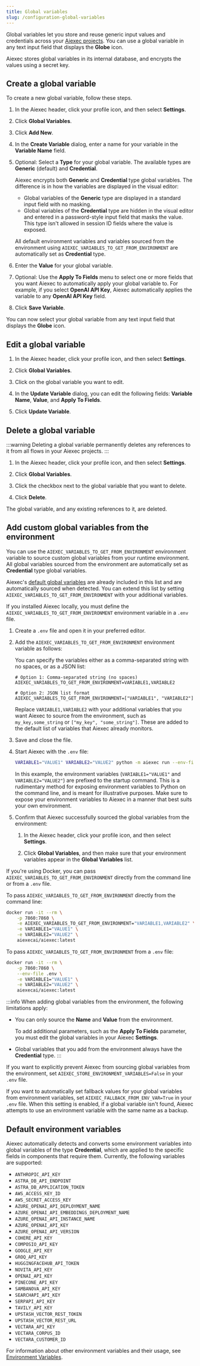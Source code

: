 ```yaml
---
title: Global variables
slug: /configuration-global-variables
---
```



Global variables let you store and reuse generic input values and credentials across your [Aiexec projects](/concepts-flows#projects).
You can use a global variable in any text input field that displays the <Icon name="Globe" aria-hidden="true"/> **Globe** icon.

Aiexec stores global variables in its internal database, and encrypts the values using a secret key.

## Create a global variable

To create a new global variable, follow these steps.

1. In the Aiexec header, click your profile icon, and then select **Settings**.
2. Click **Global Variables**.

3. Click **Add New**.

4. In the **Create Variable** dialog, enter a name for your variable in the **Variable Name** field.

5. Optional: Select a **Type** for your global variable. The available types are **Generic** (default) and **Credential**.

   Aiexec encrypts both **Generic** and **Credential** type global variables. The difference is in how the variables are displayed in the visual editor:

   * Global variables of the **Generic** type are displayed in a standard input field with no masking.
   * Global variables of the **Credential** type are hidden in the visual editor and entered in a password-style input field that masks the value. This type isn't allowed in session ID fields where the value is exposed.

   All default environment variables and variables sourced from the environment using `AIEXEC_VARIABLES_TO_GET_FROM_ENVIRONMENT` are automatically set as **Credential** type.

6. Enter the **Value** for your global variable.

7. Optional: Use the **Apply To Fields** menu to select one or more fields that you want Aiexec to automatically apply your global variable to. For example, if you select **OpenAI API Key**, Aiexec automatically applies the variable to any **OpenAI API Key** field.

8. Click **Save Variable**.

You can now select your global variable from any text input field that displays the <Icon name="Globe" aria-hidden="true"/> **Globe** icon.

## Edit a global variable

1. In the Aiexec header, click your profile icon, and then select **Settings**.

2. Click **Global Variables**.

3. Click on the global variable you want to edit.

4. In the **Update Variable** dialog, you can edit the following fields: **Variable Name**, **Value**, and **Apply To Fields**.

5. Click **Update Variable**.

## Delete a global variable

:::warning
Deleting a global variable permanently deletes any references to it from all flows in your Aiexec projects.
:::

1. In the Aiexec header, click your profile icon, and then select **Settings**.

2. Click **Global Variables**.

3. Click the checkbox next to the global variable that you want to delete.

4. Click <Icon name="Trash2" aria-hidden="true"/> **Delete**.

The global variable, and any existing references to it, are deleted.

## Add custom global variables from the environment

You can use the `AIEXEC_VARIABLES_TO_GET_FROM_ENVIRONMENT` environment variable to source custom global variables from your runtime environment.
All global variables sourced from the environment are automatically set as **Credential** type global variables.

Aiexec's [default global variables](#default-environment-variables) are already included in this list and are automatically sourced when detected.
You can extend this list by setting `AIEXEC_VARIABLES_TO_GET_FROM_ENVIRONMENT` with your additional variables.

<Tabs>
<TabItem value="local" label="Local" default>

If you installed Aiexec locally, you must define the `AIEXEC_VARIABLES_TO_GET_FROM_ENVIRONMENT` environment variable in a `.env` file.

1. Create a `.env` file and open it in your preferred editor.

2. Add the `AIEXEC_VARIABLES_TO_GET_FROM_ENVIRONMENT` environment variable as follows:

   You can specify the variables either as a comma-separated string with no spaces, or as a JSON list:

   ```text
   # Option 1: Comma-separated string (no spaces)
   AIEXEC_VARIABLES_TO_GET_FROM_ENVIRONMENT=VARIABLE1,VARIABLE2

   # Option 2: JSON list format
   AIEXEC_VARIABLES_TO_GET_FROM_ENVIRONMENT=["VARIABLE1", "VARIABLE2"]
   ```

   Replace `VARIABLE1,VARIABLE2` with your additional variables that you want Aiexec to source from the environment, such as `my_key,some_string` or `["my_key", "some_string"]`.
   These are added to the default list of variables that Aiexec already monitors.

3. Save and close the file.

4. Start Aiexec with the `.env` file:

   ```bash
   VARIABLE1="VALUE1" VARIABLE2="VALUE2" python -m aiexec run --env-file .env
   ```

   In this example, the environment variables (`VARIABLE1="VALUE1"` and `VARIABLE2="VALUE2"`) are prefixed to the startup command.
   This is a rudimentary method for exposing environment variables to Python on the command line, and is meant for illustrative purposes.
   Make sure to expose your environment variables to Aiexec in a manner that best suits your own environment.

5. Confirm that Aiexec successfully sourced the global variables from the environment:

   1. In the Aiexec header, click your profile icon, and then select **Settings**.

   2. Click **Global Variables**, and then make sure that your environment variables appear in the **Global Variables** list.

</TabItem>
<TabItem value="docker" label="Docker">

If you're using Docker, you can pass `AIEXEC_VARIABLES_TO_GET_FROM_ENVIRONMENT` directly from the command line or from a `.env` file.

To pass `AIEXEC_VARIABLES_TO_GET_FROM_ENVIRONMENT` directly from the command line:

```bash
docker run -it --rm \
    -p 7860:7860 \
    -e AIEXEC_VARIABLES_TO_GET_FROM_ENVIRONMENT="VARIABLE1,VARIABLE2" \
    -e VARIABLE1="VALUE1" \
    -e VARIABLE2="VALUE2" \
    aiexecai/aiexec:latest
```

To pass `AIEXEC_VARIABLES_TO_GET_FROM_ENVIRONMENT` from a `.env` file:

```bash
docker run -it --rm \
    -p 7860:7860 \
    --env-file .env \
    -e VARIABLE1="VALUE1" \
    -e VARIABLE2="VALUE2" \
    aiexecai/aiexec:latest
```

</TabItem>
</Tabs>

:::info
When adding global variables from the environment, the following limitations apply:

- You can only source the **Name** and **Value** from the environment.

  To add additional parameters, such as the **Apply To Fields** parameter, you must edit the global variables in your Aiexec **Settings**.

- Global variables that you add from the environment always have the **Credential** type.
:::

If you want to explicitly prevent Aiexec from sourcing global variables from the environment, set `AIEXEC_STORE_ENVIRONMENT_VARIABLES=False` in your `.env` file.

If you want to automatically set fallback values for your global variables from environment variables, set `AIEXEC_FALLBACK_FROM_ENV_VAR=True` in your `.env` file. When this setting is enabled, if a global variable isn't found, Aiexec attempts to use an environment variable with the same name as a backup.

## Default environment variables

Aiexec automatically detects and converts some environment variables into global variables of the type **Credential**, which are applied to the specific fields in components that require them. Currently, the following variables are supported:

- `ANTHROPIC_API_KEY`
- `ASTRA_DB_API_ENDPOINT`
- `ASTRA_DB_APPLICATION_TOKEN`
- `AWS_ACCESS_KEY_ID`
- `AWS_SECRET_ACCESS_KEY`
- `AZURE_OPENAI_API_DEPLOYMENT_NAME`
- `AZURE_OPENAI_API_EMBEDDINGS_DEPLOYMENT_NAME`
- `AZURE_OPENAI_API_INSTANCE_NAME`
- `AZURE_OPENAI_API_KEY`
- `AZURE_OPENAI_API_VERSION`
- `COHERE_API_KEY`
- `COMPOSIO_API_KEY`
- `GOOGLE_API_KEY`
- `GROQ_API_KEY`
- `HUGGINGFACEHUB_API_TOKEN`
- `NOVITA_API_KEY`
- `OPENAI_API_KEY`
- `PINECONE_API_KEY`
- `SAMBANOVA_API_KEY`
- `SEARCHAPI_API_KEY`
- `SERPAPI_API_KEY`
- `TAVILY_API_KEY`
- `UPSTASH_VECTOR_REST_TOKEN`
- `UPSTASH_VECTOR_REST_URL`
- `VECTARA_API_KEY`
- `VECTARA_CORPUS_ID`
- `VECTARA_CUSTOMER_ID`

For information about other environment variables and their usage, see [Environment Variables](/environment-variables).